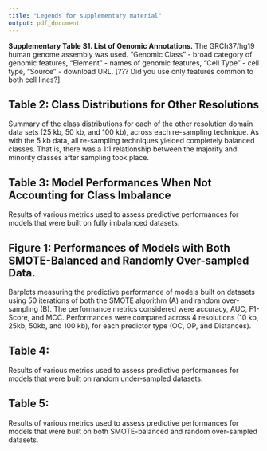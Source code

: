 ```yaml
---
title: "Legends for supplementary material"
output: pdf_document
---
```


**Supplementary Table S1. List of Genomic Annotations.** The GRCh37/hg19 human genome assembly was used. "Genomic Class" - broad category of genomic features, "Element" - names of genomic features, "Cell Type" - cell type, "Source" - download URL. [??? Did you use only features common to both cell lines?]

## Table 2: Class Distributions for Other Resolutions

Summary of the class distributions for each of the other resolution domain data sets (25 kb, 50 kb, and 100 kb), across each re-sampling technique. As with the 5 kb data, all re-sampling techniques yielded completely balanced classes. That is, there was a 1:1 relationship between the majority and minority classes after sampling took place.

## Table 3: Model Performances When Not Accounting for Class Imbalance

Results of various metrics used to assess predictive performances for models that were built on fully imbalanced datasets. 

## Figure 1: Performances of Models with Both SMOTE-Balanced and Randomly Over-sampled Data.

Barplots measuring the predictive performance of models built on datasets using 50 iterations of both the SMOTE algorithm (A) and random over-sampling (B).  The performance metrics considered were accuracy, AUC, F1-Score, and MCC. Performances were compared across 4 resolutions (10 kb, 25kb, 50kb, and 100 kb), for each predictor type (OC, OP, and Distances).

## Table 4:

Results of various metrics used to assess predictive performances for models that were built on random under-sampled datasets. 

## Table 5: 

Results of various metrics used to assess predictive performances for models that were built on both SMOTE-balanced and random over-sampled datasets. 
